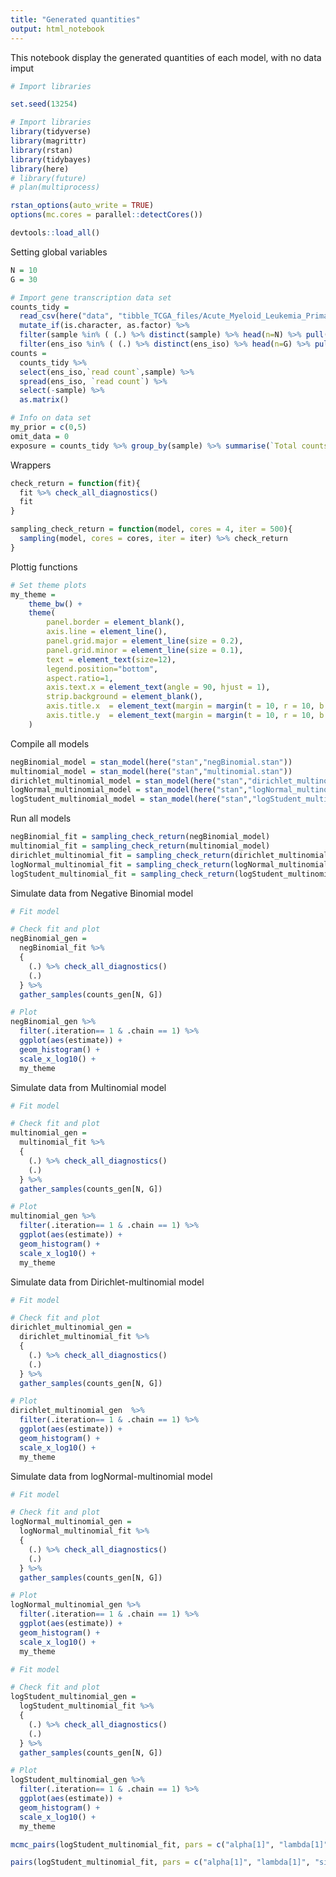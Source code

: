 ```yaml
---
title: "Generated quantities"
output: html_notebook
---
```


This notebook display the generated quantities of each model, with no data imput

```r
# Import libraries

set.seed(13254)

# Import libraries
library(tidyverse)
library(magrittr)
library(rstan)
library(tidybayes)
library(here)
# library(future)
# plan(multiprocess)

rstan_options(auto_write = TRUE)
options(mc.cores = parallel::detectCores())

devtools::load_all()
```

Setting global variables

```r

N = 10 
G = 30 

# Import gene transcription data set
counts_tidy =
  read_csv(here("data", "tibble_TCGA_files/Acute_Myeloid_Leukemia_Primary_Blood_Derived_Cancer_-_Peripheral_Blood.csv")) %>%
  mutate_if(is.character, as.factor) %>%
  filter(sample %in% ( (.) %>% distinct(sample) %>% head(n=N) %>% pull(sample)) ) %>%
  filter(ens_iso %in% ( (.) %>% distinct(ens_iso) %>% head(n=G) %>% pull(ens_iso)) )
counts =
  counts_tidy %>%
  select(ens_iso,`read count`,sample) %>%
  spread(ens_iso, `read count`) %>%
  select(-sample) %>%
  as.matrix()

# Info on data set
my_prior = c(0,5)
omit_data = 0
exposure = counts_tidy %>% group_by(sample) %>% summarise(`Total counts` = sum(`read count`)) %>% pull(`Total counts`)

```
Wrappers

```r

check_return = function(fit){
  fit %>% check_all_diagnostics()
  fit
}

sampling_check_return = function(model, cores = 4, iter = 500){
  sampling(model, cores = cores, iter = iter) %>% check_return
}

```

Plottig functions

```r

# Set theme plots
my_theme = 	
	theme_bw() +
	theme(
		panel.border = element_blank(),
		axis.line = element_line(),
		panel.grid.major = element_line(size = 0.2),
		panel.grid.minor = element_line(size = 0.1),
		text = element_text(size=12),
		legend.position="bottom",
		aspect.ratio=1,
		axis.text.x = element_text(angle = 90, hjust = 1),
		strip.background = element_blank(),
		axis.title.x  = element_text(margin = margin(t = 10, r = 10, b = 10, l = 10)),
		axis.title.y  = element_text(margin = margin(t = 10, r = 10, b = 10, l = 10))
	)


```

Compile all models

```r

negBinomial_model = stan_model(here("stan","negBinomial.stan"))
multinomial_model = stan_model(here("stan","multinomial.stan"))
dirichlet_multinomial_model = stan_model(here("stan","dirichlet_multinomial.stan"))
logNormal_multinomial_model = stan_model(here("stan","logNormal_multinomial.stan"))
logStudent_multinomial_model = stan_model(here("stan","logStudent_multinomial.stan"))

```

Run all models

```r
negBinomial_fit = sampling_check_return(negBinomial_model)
multinomial_fit = sampling_check_return(multinomial_model) 
dirichlet_multinomial_fit = sampling_check_return(dirichlet_multinomial_model) 
logNormal_multinomial_fit = sampling_check_return(logNormal_multinomial_models) 
logStudent_multinomial_fit = sampling_check_return(logStudent_multinomial_model) 
```

Simulate data from Negative Binomial model

```r

# Fit model

# Check fit and plot
negBinomial_gen =
  negBinomial_fit %>%
  {
    (.) %>% check_all_diagnostics()
    (.)
  } %>%
  gather_samples(counts_gen[N, G])

# Plot
negBinomial_gen %>%
  filter(.iteration== 1 & .chain == 1) %>%
  ggplot(aes(estimate)) +
  geom_histogram() +
  scale_x_log10() +
  my_theme

```

Simulate data from Multinomial model

```r

# Fit model

# Check fit and plot
multinomial_gen =
  multinomial_fit %>%
  {
    (.) %>% check_all_diagnostics()
    (.)
  } %>%
  gather_samples(counts_gen[N, G])

# Plot
multinomial_gen %>%
  filter(.iteration== 1 & .chain == 1) %>%
  ggplot(aes(estimate)) +
  geom_histogram() +
  scale_x_log10() +
  my_theme

```

Simulate data from Dirichlet-multinomial model

```r

# Fit model

# Check fit and plot
dirichlet_multinomial_gen =
  dirichlet_multinomial_fit %>%
  {
    (.) %>% check_all_diagnostics()
    (.)
  } %>%
  gather_samples(counts_gen[N, G])

# Plot
dirichlet_multinomial_gen  %>%
  filter(.iteration== 1 & .chain == 1) %>%
  ggplot(aes(estimate)) +
  geom_histogram() +
  scale_x_log10() +
  my_theme


```

Simulate data from logNormal-multinomial model

```r

# Fit model

# Check fit and plot
logNormal_multinomial_gen =
  logNormal_multinomial_fit %>%
  {
    (.) %>% check_all_diagnostics()
    (.)
  } %>%
  gather_samples(counts_gen[N, G])

# Plot
logNormal_multinomial_gen %>%
  filter(.iteration== 1 & .chain == 1) %>%
  ggplot(aes(estimate)) +
  geom_histogram() +
  scale_x_log10() +
  my_theme

```

```r

# Fit model

# Check fit and plot
logStudent_multinomial_gen =
  logStudent_multinomial_fit %>%
  {
    (.) %>% check_all_diagnostics()
    (.)
  } %>%
  gather_samples(counts_gen[N, G])

# Plot
logStudent_multinomial_gen %>%
  filter(.iteration== 1 & .chain == 1) %>%
  ggplot(aes(estimate)) +
  geom_histogram() +
  scale_x_log10() +
  my_theme
```


```r

mcmc_pairs(logStudent_multinomial_fit, pars = c("alpha[1]", "lambda[1]", "sigma"), off_diag_args = list(size = 1.5))

pairs(logStudent_multinomial_fit, pars = c("alpha[1]", "lambda[1]", "sigma"))
```
